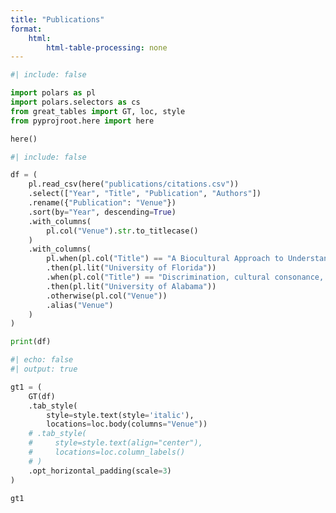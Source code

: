 ```yaml
---
title: "Publications"
format:
    html: 
        html-table-processing: none
---
```



```python
#| include: false

import polars as pl
import polars.selectors as cs 
from great_tables import GT, loc, style
from pyprojroot.here import here

here()

```



```python
#| include: false

df = (
    pl.read_csv(here("publications/citations.csv"))
    .select(["Year", "Title", "Publication", "Authors"])
    .rename({"Publication": "Venue"})
    .sort(by="Year", descending=True)
    .with_columns(
        pl.col("Venue").str.to_titlecase()
    )
    .with_columns(
        pl.when(pl.col("Title") == "A Biocultural Approach to Understanding the Impacts of Psychosocial Stress")
        .then(pl.lit("University of Florida"))
        .when(pl.col("Title") == "Discrimination, cultural consonance, and cell-mediated immunity among college students at the University of Alabama")
        .then(pl.lit("University of Alabama"))
        .otherwise(pl.col("Venue"))
        .alias("Venue")
    )
)

print(df)

```



```python
#| echo: false
#| output: true

gt1 = (
    GT(df)
    .tab_style(
        style=style.text(style='italic'),
        locations=loc.body(columns="Venue"))
    # .tab_style(
    #     style=style.text(align="center"),
    #     locations=loc.column_labels()
    # )
    .opt_horizontal_padding(scale=3)
)

gt1

```

